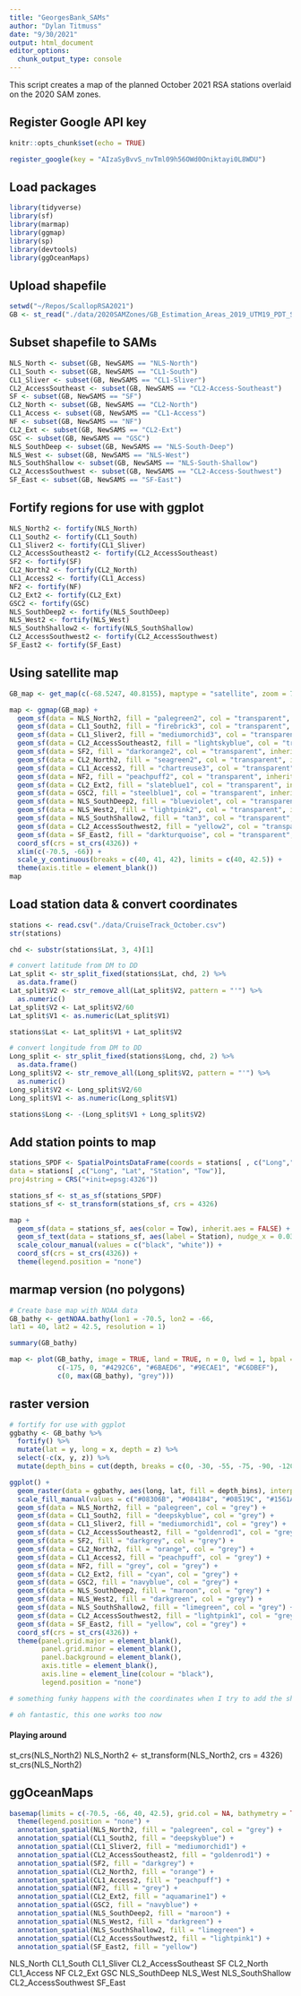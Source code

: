 ```yaml
---
title: "GeorgesBank_SAMs"
author: "Dylan Titmuss"
date: "9/30/2021"
output: html_document
editor_options: 
  chunk_output_type: console
---
```


This script creates a map of the planned October 2021 RSA stations overlaid on the 2020 SAM zones.

## Register Google API key
```r
knitr::opts_chunk$set(echo = TRUE)

register_google(key = "AIzaSyBvvS_nvTml09h56OWd0Oniktayi0L8WDU")
```

## Load packages
```r
library(tidyverse)
library(sf)
library(marmap)
library(ggmap)
library(sp)
library(devtools)
library(ggOceanMaps)
```

## Upload shapefile
```r
setwd("~/Repos/ScallopRSA2021")
GB <- st_read("./data/2020SAMZones/GB_Estimation_Areas_2019_UTM19_PDT_SFModified.shp")
```

## Subset shapefile to SAMs
```r
NLS_North <- subset(GB, NewSAMS == "NLS-North")
CL1_South <- subset(GB, NewSAMS == "CL1-South")
CL1_Sliver <- subset(GB, NewSAMS == "CL1-Sliver")
CL2_AccessSoutheast <- subset(GB, NewSAMS == "CL2-Access-Southeast")
SF <- subset(GB, NewSAMS == "SF")
CL2_North <- subset(GB, NewSAMS == "CL2-North")
CL1_Access <- subset(GB, NewSAMS == "CL1-Access")
NF <- subset(GB, NewSAMS == "NF")
CL2_Ext <- subset(GB, NewSAMS == "CL2-Ext")
GSC <- subset(GB, NewSAMS == "GSC")
NLS_SouthDeep <- subset(GB, NewSAMS == "NLS-South-Deep")
NLS_West <- subset(GB, NewSAMS == "NLS-West")
NLS_SouthShallow <- subset(GB, NewSAMS == "NLS-South-Shallow")
CL2_AccessSouthwest <- subset(GB, NewSAMS == "CL2-Access-Southwest")
SF_East <- subset(GB, NewSAMS == "SF-East")
```

## Fortify regions for use with ggplot
```r
NLS_North2 <- fortify(NLS_North)
CL1_South2 <- fortify(CL1_South)
CL1_Sliver2 <- fortify(CL1_Sliver)
CL2_AccessSoutheast2 <- fortify(CL2_AccessSoutheast)
SF2 <- fortify(SF)
CL2_North2 <- fortify(CL2_North)
CL1_Access2 <- fortify(CL1_Access)
NF2 <- fortify(NF)
CL2_Ext2 <- fortify(CL2_Ext)
GSC2 <- fortify(GSC)
NLS_SouthDeep2 <- fortify(NLS_SouthDeep)
NLS_West2 <- fortify(NLS_West)
NLS_SouthShallow2 <- fortify(NLS_SouthShallow)
CL2_AccessSouthwest2 <- fortify(CL2_AccessSouthwest)
SF_East2 <- fortify(SF_East)
```

## Using satellite map
```r
GB_map <- get_map(c(-68.5247, 40.8155), maptype = "satellite", zoom = 7, source = "google")

map <- ggmap(GB_map) +
  geom_sf(data = NLS_North2, fill = "palegreen2", col = "transparent", inherit.aes = FALSE) +
  geom_sf(data = CL1_South2, fill = "firebrick3", col = "transparent", inherit.aes = FALSE) +
  geom_sf(data = CL1_Sliver2, fill = "mediumorchid3", col = "transparent", inherit.aes = FALSE) +
  geom_sf(data = CL2_AccessSoutheast2, fill = "lightskyblue", col = "transparent", inherit.aes = FALSE) +
  geom_sf(data = SF2, fill = "darkorange2", col = "transparent", inherit.aes = FALSE) +
  geom_sf(data = CL2_North2, fill = "seagreen2", col = "transparent", inherit.aes = FALSE) +
  geom_sf(data = CL1_Access2, fill = "chartreuse3", col = "transparent", inherit.aes = FALSE) +
  geom_sf(data = NF2, fill = "peachpuff2", col = "transparent", inherit.aes = FALSE) +
  geom_sf(data = CL2_Ext2, fill = "slateblue1", col = "transparent", inherit.aes = FALSE) +
  geom_sf(data = GSC2, fill = "steelblue1", col = "transparent", inherit.aes = FALSE) +
  geom_sf(data = NLS_SouthDeep2, fill = "blueviolet", col = "transparent", inherit.aes = FALSE) +
  geom_sf(data = NLS_West2, fill = "lightpink2", col = "transparent", inherit.aes = FALSE) +
  geom_sf(data = NLS_SouthShallow2, fill = "tan3", col = "transparent", inherit.aes = FALSE) +
  geom_sf(data = CL2_AccessSouthwest2, fill = "yellow2", col = "transparent", inherit.aes = FALSE) +
  geom_sf(data = SF_East2, fill = "darkturquoise", col = "transparent", inherit.aes = FALSE) +
  coord_sf(crs = st_crs(4326)) +
  xlim(c(-70.5, -66)) +
  scale_y_continuous(breaks = c(40, 41, 42), limits = c(40, 42.5)) +
  theme(axis.title = element_blank())
map
```

## Load station data & convert coordinates
```r
stations <- read.csv("./data/CruiseTrack_October.csv")
str(stations)

chd <- substr(stations$Lat, 3, 4)[1]

# convert latitude from DM to DD
Lat_split <- str_split_fixed(stations$Lat, chd, 2) %>%
  as.data.frame()
Lat_split$V2 <- str_remove_all(Lat_split$V2, pattern = "'") %>%
  as.numeric()
Lat_split$V2 <- Lat_split$V2/60
Lat_split$V1 <- as.numeric(Lat_split$V1)

stations$Lat <- Lat_split$V1 + Lat_split$V2

# convert longitude from DM to DD
Long_split <- str_split_fixed(stations$Long, chd, 2) %>%
  as.data.frame()
Long_split$V2 <- str_remove_all(Long_split$V2, pattern = "'") %>%
  as.numeric()
Long_split$V2 <- Long_split$V2/60
Long_split$V1 <- as.numeric(Long_split$V1)

stations$Long <- -(Long_split$V1 + Long_split$V2)
```

## Add station points to map
```r
stations_SPDF <- SpatialPointsDataFrame(coords = stations[ , c("Long","Lat")],
data = stations[ ,c("Long", "Lat", "Station", "Tow")],
proj4string = CRS("+init=epsg:4326"))

stations_sf <- st_as_sf(stations_SPDF)
stations_sf <- st_transform(stations_sf, crs = 4326)

map +
  geom_sf(data = stations_sf, aes(color = Tow), inherit.aes = FALSE) +
  geom_sf_text(data = stations_sf, aes(label = Station), nudge_x = 0.034, nudge_y = 0.039, size = 2.5, inherit.aes = FALSE) +
  scale_colour_manual(values = c("black", "white")) +
  coord_sf(crs = st_crs(4326)) +
  theme(legend.position = "none")
```

## marmap version (no polygons)
```r
# Create base map with NOAA data
GB_bathy <- getNOAA.bathy(lon1 = -70.5, lon2 = -66,
lat1 = 40, lat2 = 42.5, resolution = 1)

summary(GB_bathy)

map <- plot(GB_bathy, image = TRUE, land = TRUE, n = 0, lwd = 1, bpal = list(c(min(GB_bathy), -175, "#08306B","#08519C", "#2171B5", "#4292C6"), 
            c(-175, 0, "#4292C6", "#6BAED6", "#9ECAE1", "#C6DBEF"), 
            c(0, max(GB_bathy), "grey")))
```

## raster version
```r
# fortify for use with ggplot
ggbathy <- GB_bathy %>%
  fortify() %>%
  mutate(lat = y, long = x, depth = z) %>%
  select(-c(x, y, z)) %>%
  mutate(depth_bins = cut(depth, breaks = c(0, -30, -55, -75, -90, -120, -150, -180, -780, -1380, -1980, -2580, -3180, -Inf)))

ggplot() +
  geom_raster(data = ggbathy, aes(long, lat, fill = depth_bins), interpolate = TRUE, alpha = 0.75) +
  scale_fill_manual(values = c("#08306B", "#084184", "#08519C", "#1561A9", "#2171B5", "#3282BE", "#4292C6", "#57A0CE", "#6BAED6", "#85BCDC", "#9ECAE1", "#B2D3E8", "#C6DBEF")) +
  geom_sf(data = NLS_North2, fill = "palegreen", col = "grey") +
  geom_sf(data = CL1_South2, fill = "deepskyblue", col = "grey") +
  geom_sf(data = CL1_Sliver2, fill = "mediumorchid1", col = "grey") +
  geom_sf(data = CL2_AccessSoutheast2, fill = "goldenrod1", col = "grey") +
  geom_sf(data = SF2, fill = "darkgrey", col = "grey") +
  geom_sf(data = CL2_North2, fill = "orange", col = "grey") +
  geom_sf(data = CL1_Access2, fill = "peachpuff", col = "grey") +
  geom_sf(data = NF2, fill = "grey", col = "grey") +
  geom_sf(data = CL2_Ext2, fill = "cyan", col = "grey") +
  geom_sf(data = GSC2, fill = "navyblue", col = "grey") +
  geom_sf(data = NLS_SouthDeep2, fill = "maroon", col = "grey") +
  geom_sf(data = NLS_West2, fill = "darkgreen", col = "grey") +
  geom_sf(data = NLS_SouthShallow2, fill = "limegreen", col = "grey") +
  geom_sf(data = CL2_AccessSouthwest2, fill = "lightpink1", col = "grey") +
  geom_sf(data = SF_East2, fill = "yellow", col = "grey") +
  coord_sf(crs = st_crs(4326)) +
  theme(panel.grid.major = element_blank(),
        panel.grid.minor = element_blank(),
        panel.background = element_blank(),
        axis.title = element_blank(),
        axis.line = element_line(colour = "black"),
        legend.position = "none")

# something funky happens with the coordinates when I try to add the shapefile -- not sure how to sort out the CRS

# oh fantastic, this one works too now
```

#### Playing around
st_crs(NLS_North2)
NLS_North2 <- st_transform(NLS_North2, crs = 4326)
st_crs(NLS_North2)

## ggOceanMaps
```r
basemap(limits = c(-70.5, -66, 40, 42.5), grid.col = NA, bathymetry = TRUE, rotate = TRUE) +
  theme(legend.position = "none") +
  annotation_spatial(NLS_North2, fill = "palegreen", col = "grey") +
  annotation_spatial(CL1_South2, fill = "deepskyblue") +
  annotation_spatial(CL1_Sliver2, fill = "mediumorchid1") +
  annotation_spatial(CL2_AccessSoutheast2, fill = "goldenrod1") +
  annotation_spatial(SF2, fill = "darkgrey") +
  annotation_spatial(CL2_North2, fill = "orange") +
  annotation_spatial(CL1_Access2, fill = "peachpuff") +
  annotation_spatial(NF2, fill = "grey") +
  annotation_spatial(CL2_Ext2, fill = "aquamarine1") +
  annotation_spatial(GSC2, fill = "navyblue") +
  annotation_spatial(NLS_SouthDeep2, fill = "maroon") +
  annotation_spatial(NLS_West2, fill = "darkgreen") +
  annotation_spatial(NLS_SouthShallow2, fill = "limegreen") +
  annotation_spatial(CL2_AccessSouthwest2, fill = "lightpink1") +
  annotation_spatial(SF_East2, fill = "yellow")
```

NLS_North
CL1_South
CL1_Sliver
CL2_AccessSoutheast
SF
CL2_North
CL1_Access
NF
CL2_Ext
GSC
NLS_SouthDeep
NLS_West
NLS_SouthShallow
CL2_AccessSouthwest
SF_East

